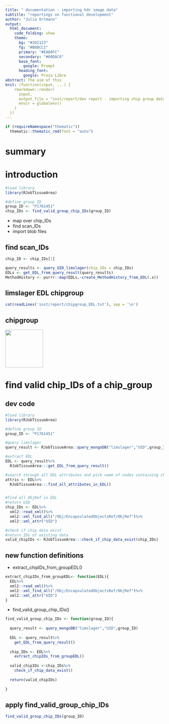 ```yaml
---
title: " documentation - importing hdr image data"
subtitle: "reportings on functional development"
author: "Julia Ortmann"
output: 
  html_document:
    code_folding: show
    theme:
      bg: "#202123"
      fg: "#B8BCC2"
      primary: "#EA80FC"
      secondary: "#00DAC6"
      base_font:
        google: Prompt
      heading_font:
        google: Proza Libre
abstract: The aim of this 
knit: (function(input, ...) {
    rmarkdown::render(
      input,
      output_file = "inst/report/dev report - importing chip group data.html",
      envir = globalenv()
    )
  })
---
```


```r
if (requireNamespace("thematic")) 
  thematic::thematic_rmd(font = "auto")
```

# summary

# introduction 

```r
#load library
library(RJobTissueArea)

#define group ID
group_ID <- "P1761451"
chip_IDs <- find_valid_group_chip_IDs(group_ID)
```


- map over chip_IDs
- find scan_IDs 
- import blob files


## find scan_IDs {.tabset .tabset-pills}

```r
chip_ID <- chip_IDs[1]

query_results <- query_UID_limslager(chip_IDs = chip_IDs)
EDLs <- get_EDL_from_query_result(query_results)
MethodHistory <- purrr::map(EDLs,~create_MethodHistory_from_EDL(.x))


```






## limslager EDL chipgroup

```r
cat(readLines('inst/report/chipgroup_EDL.txt'), sep = '\n')
```

## chipgroup

<img src='inst/report/group_ID.PNG' align="center" height="120" />


# find valid chip_IDs of a chip_group {.tabset .tabset-pills}

## dev code

```r
#load library
library(RJobTissueArea)

#define group ID
group_ID <- "P1761451"

#query limslager
query_result <- RJobTissueArea::query_mongoDB("limslager","UID",group_ID)

#extract EDL 
EDL <- query_result%>%
  RJobTissueArea:::get_EDL_from_query_result()

#search through all EDL attributes and pick name of nodes containing chip metadata
attris <- EDL%>%
  RJobTissueArea:::find_all_attributes_in_EDL()


#find all ObjRef in EDL
#return UID
chip_IDs <- EDL%>%
  xml2::read_xml()%>%
  xml2::xml_find_all("/Obj/EncapsulatedObjectsRef/ObjRef")%>%
  xml2::xml_attr("UID")

#check if chip data exist
#return IDs of existing data
valid_chipIDs <- RJobTissueArea:::check_if_chip_data_exist(chip_IDs)

```

## new function definitions

- extract_chipIDs_from_groupEDL()

```r
extract_chipIDs_from_groupEDL<- function(EDL){
  EDL%>%
  xml2::read_xml()%>%
  xml2::xml_find_all("/Obj/EncapsulatedObjectsRef/ObjRef")%>%
  xml2::xml_attr("UID")
}
```

- find_valid_group_chip_IDs()

```r
find_valid_group_chip_IDs <- function(group_ID){
  
  query_result <- query_mongoDB("limslager","UID",group_ID)
  
  EDL <- query_result%>%
    get_EDL_from_query_result()
  
  chip_IDs <- EDL%>%
    extract_chipIDs_from_groupEDL()
  
  valid_chipIDs <-chip_IDs%>%
    check_if_chip_data_exist()
  
  return(valid_chipIDs)
  
}

```

## apply find_valid_group_chip_IDs

```r
find_valid_group_chip_IDs(group_ID)
```

